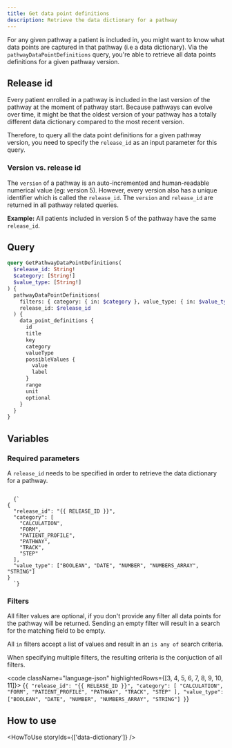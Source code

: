 ```yaml
---
title: Get data point definitions
description: Retrieve the data dictionary for a pathway
---
```


For any given pathway a patient is included in, you might want to know what data points are captured in that pathway (i.e a data dictionary). Via the `pathwayDataPointDefinitions` query, you're able to retrieve all data points definitions for a given pathway version.

## Release id

Every patient enrolled in a pathway is included in the last version of the pathway at the moment of pathway start. Because pathways can evolve over time, it might be that the oldest version of your pathway has a totally different data dictionary compared to the most recent version.

Therefore, to query all the data point definitions for a given pathway version, you need to specify the `release_id` as an input parameter for this query.

### Version vs. release id

The `version` of a pathway is an auto-incremented and human-readable numerical value (eg: version 5). However, every version also has a unique identifier which is called the `release_id`. The `version` and `release_id` are returned in all pathway related queries.

**Example:**
All patients included in version 5 of the pathway have the same `release_id`.

## Query

```graphql
query GetPathwayDataPointDefinitions(
  $release_id: String!
  $category: [String!]
  $value_type: [String!]
) {
  pathwayDataPointDefinitions(
    filters: { category: { in: $category }, value_type: { in: $value_type } }
    release_id: $release_id
  ) {
    data_point_definitions {
      id
      title
      key
      category
      valueType
      possibleValues {
        value
        label
      }
      range
      unit
      optional
    }
  }
}
```

## Variables

### Required parameters

A `release_id` needs to be specified in order to retrieve the data dictionary for a pathway.

<code className="language-json" highlightedRows={[2]}>
  {`
{
  "release_id": "{{ RELEASE_ID }}",
  "category": [
    "CALCULATION",
    "FORM",
    "PATIENT_PROFILE",
    "PATHWAY",
    "TRACK",
    "STEP"
  ],
  "value_type": ["BOOLEAN", "DATE", "NUMBER", "NUMBERS_ARRAY", "STRING"]
}
  `}
</code>

### Filters

All filter values are optional, if you don't provide any filter all data points for the pathway will be returned.
Sending an empty filter will result in a search for the matching field to be empty.

All `in` filters accept a list of values and result in an `is any of` search criteria.

When specifying multiple filters, the resulting criteria is the conjuction of all filters.

<code className="language-json" highlightedRows={[3, 4, 5, 6, 7, 8, 9, 10, 11]}>
  {`
{
  "release_id": "{{ RELEASE_ID }}",
  "category": [
    "CALCULATION",
    "FORM",
    "PATIENT_PROFILE",
    "PATHWAY",
    "TRACK",
    "STEP"
  ],
  "value_type": ["BOOLEAN", "DATE", "NUMBER", "NUMBERS_ARRAY", "STRING"]
}
  `}
</code>

## How to use

<HowToUse storyIds={['data-dictionary']} />
